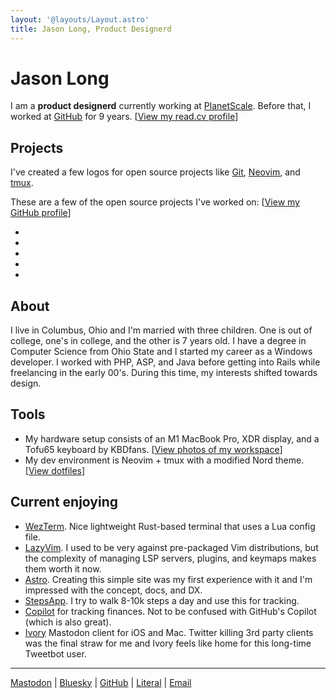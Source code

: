 ```yaml
---
layout: '@layouts/Layout.astro'
title: Jason Long, Product Designerd
---
```


# Jason Long

I am a **product designerd** currently working at [PlanetScale](https://planetscale.com). Before that, I worked at [GitHub](https://github.com) for 9 years. [[View my read.cv profile](https://read.cv/jasonlong)]

## Projects

I've created a few logos for open source projects like [Git](https://git-scm.com), [Neovim](https://neovim.io/), and [tmux](https://github.com/tmux/tmux/wiki).

These are a few of the open source projects I've worked on: [[View my GitHub profile](https://github.com/jasonlong)]

* <GitHubProject name='isometric-contributions' description='3D GitHub contribution graph' repo='jasonlong/isometric-contributions' />
* <GitHubProject name='geo_pattern' description='Procedurally-generated background patterns' repo='jasonlong/geo_pattern' />
* <GitHubProject name='mater' description='Pomodoro client' repo='jasonlong/mater' />
* <GitHubProject name='cayman-theme' description='Default GitHub Pages theme' repo='jasonlong/cayman-theme' />
* <GitHubProject name='beam' description='A simple message board for your organization or project' repo='planetscale/beam' />

## About

I live in Columbus, Ohio and I'm married with three children. One is out of college, one's in college, and the other is 7 years old. I have a degree in Computer Science from Ohio State and I started my career as a Windows developer. I worked with PHP, ASP, and Java before getting into Rails while freelancing in the early 00's. During this time, my interests shifted towards design.

## Tools

* My hardware setup consists of an M1 MacBook Pro, XDR display, and a Tofu65 keyboard by KBDfans. [[View photos of my workspace](https://www.workspaces.xyz/p/160-jason-long)]
* My dev environment is Neovim + tmux with a modified Nord theme. [[View dotfiles](https://github.com/jasonlong/dotfiles)]

## Current enjoying

* [WezTerm](https://wezfurlong.org/wezterm/). Nice lightweight Rust-based terminal that uses a Lua config file. 
* [LazyVim](https://astro.build/). I used to be very against pre-packaged Vim distributions, but the complexity of managing LSP servers, plugins, and keymaps makes them worth it now.
* [Astro](https://astro.build/). Creating this simple site was my first experience with it and I'm impressed with the concept, docs, and DX.
* [StepsApp](https://steps.app). I try to walk 8-10k steps a day and use this for tracking.
* [Copilot](https://copilot.money) for tracking finances. Not to be confused with GitHub's Copilot (which is also great).
* [Ivory](https://tapbots.com/ivory/) Mastodon client for iOS and Mac. Twitter killing 3rd party clients was the final straw for me and Ivory feels like home for this long-time Tweetbot user.

----

<a href="https://mastodon.design/@jasonlong" rel="me">Mastodon</a> |
<a href="https://staging.bsky.app/profile/jasonlong.me" rel="me">Bluesky</a> |
[GitHub](https://github.com/jasonlong) |
[Literal](https://literal.club/jasonlong) |
<a href="mailto:jason@jasonlong.me">Email</a>

